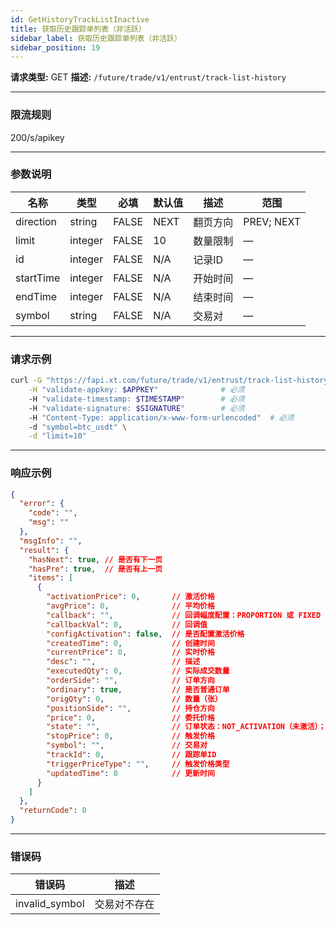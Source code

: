 ```yaml
---
id: GetHistoryTrackListInactive
title: 获取历史跟踪单列表（非活跃）
sidebar_label: 获取历史跟踪单列表（非活跃）
sidebar_position: 19
---
```


**请求类型:** GET
**描述:** `/future/trade/v1/entrust/track-list-history`

---

### 限流规则

200/s/apikey

---

### 参数说明
| 名称 | 类型 | 必填 | 默认值 | 描述 | 范围 |
|------|------|------|--------|------|------|
| direction | string | FALSE | NEXT | 翻页方向 | PREV; NEXT |
| limit | integer | FALSE | 10 | 数量限制 | — |
| id | integer | FALSE | N/A | 记录ID | — |
| startTime | integer | FALSE | N/A | 开始时间 | — |
| endTime | integer | FALSE | N/A | 结束时间 | — |
| symbol | string | FALSE | N/A | 交易对 | — |

---

### 请求示例
```bash
curl -G "https://fapi.xt.com/future/trade/v1/entrust/track-list-history" \
    -H "validate-appkey: $APPKEY"              # 必须
    -H "validate-timestamp: $TIMESTAMP"        # 必须
    -H "validate-signature: $SIGNATURE"        # 必须
    -H "Content-Type: application/x-www-form-urlencoded"  # 必须
    -d "symbol=btc_usdt" \
    -d "limit=10"
```

---

### 响应示例
```json
{
  "error": {
    "code": "",
    "msg": ""
  },
  "msgInfo": "",
  "result": {
    "hasNext": true, // 是否有下一页
    "hasPre": true,  // 是否有上一页
    "items": [
      {
        "activationPrice": 0,       // 激活价格
        "avgPrice": 0,              // 平均价格
        "callback": "",             // 回调幅度配置：PROPORTION 或 FIXED
        "callbackVal": 0,           // 回调值
        "configActivation": false,  // 是否配置激活价格
        "createdTime": 0,           // 创建时间
        "currentPrice": 0,          // 实时价格
        "desc": "",                 // 描述
        "executedQty": 0,           // 实际成交数量
        "orderSide": "",            // 订单方向
        "ordinary": true,           // 是否普通订单
        "origQty": 0,               // 数量（张）
        "positionSide": "",         // 持仓方向
        "price": 0,                 // 委托价格
        "state": "",                // 订单状态：NOT_ACTIVATION（未激活）；NOT_TRIGGERED（未触发）；TRIGGERING（触发中）；TRIGGERED（已触发）；USER_REVOCATION（用户撤销）；PLATFORM_REVOCATION（平台撤销）；EXPIRED（已过期）；DELEGATION_FAILED（委托失败）
        "stopPrice": 0,             // 触发价格
        "symbol": "",               // 交易对
        "trackId": 0,               // 跟踪单ID
        "triggerPriceType": "",     // 触发价格类型
        "updatedTime": 0            // 更新时间
      }
    ]
  },
  "returnCode": 0
}
```

---

### 错误码
| 错误码 | 描述 |
|---------|------|
| invalid_symbol | 交易对不存在 |
